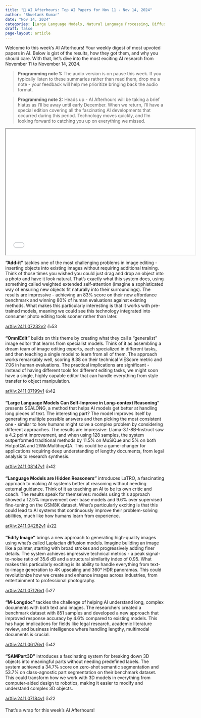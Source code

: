 ```yaml
---
title: "🌙 AI Afterhours: Top AI Papers for Nov 11 - Nov 14, 2024"
author: "Shwetank Kumar"
date: "Nov 14, 2024"
categories: [Large Language Models, Natural Language Processing, Diffusion Models, 3D Object Segmentation, Laplacian Diffusion Models, Multimodal Document Understanding, Language Models, Image Editing]
draft: false
page-layout: article
---
```


Welcome to this week's AI Afterhours! Your weekly digest of most upvoted papers in AI. Below is gist of the results, how they got them, and why you should care. With that, let's dive into the most exciting AI research from November 11 to November 14, 2024. 

>**Programming note 1:** The audio version is on pause this week. If you typically listen to these summaries rather than read them, drop me a note - your feedback will help me prioritize bringing back the audio format.

>**Programming note 2:** Heads up - AI Afterhours will be taking a brief hiatus as I'll be away until early December. When we return, I'll have a special edition covering all the fascinating AI developments that occurred during this period. Technology moves quickly, and I'm looking forward to catching you up on everything we missed.


<iframe src="../../subscribe.html" width="600" height="400" class="newsletter-form"></iframe>   
            

**"Add-it"** tackles one of the most challenging problems in image editing - inserting objects into existing images without requiring additional training. Think of those times you wished you could just drag and drop an object into a photo and have it look natural. That's exactly what this system does, using something called weighted extended self-attention (imagine a sophisticated way of ensuring new objects fit naturally into their surroundings). The results are impressive - achieving an 83% score on their new affordance benchmark and winning 80% of human evaluations against existing methods. What makes this particularly interesting is that it works with pre-trained models, meaning we could see this technology integrated into consumer photo editing tools sooner rather than later.

[arXiv:2411.07232v2](https://arxiv.org/pdf/2411.07232v2) 👍53

**"OmniEdit"** builds on this theme by creating what they call a "generalist" image editor that learns from specialist models. Think of it as assembling a dream team of image editing experts, each specialized in different tasks, and then teaching a single model to learn from all of them. The approach works remarkably well, scoring 8.38 on their technical VIEScore metric and 7.06 in human evaluations. The practical implications are significant - instead of having different tools for different editing tasks, we might soon have a single, highly capable editor that can handle everything from style transfer to object manipulation.

[arXiv:2411.07199v1](https://arxiv.org/pdf/2411.07199v1) 👍42


**"Large Language Models Can Self-Improve in Long-context Reasoning"** presents SEALONG, a method that helps AI models get better at handling long pieces of text. The interesting part? The model improves itself by generating multiple possible answers and then picking the most consistent one - similar to how humans might solve a complex problem by considering different approaches. The results are impressive: Llama-3.1-8B-Instruct saw a 4.2 point improvement, and when using 128 samples, the system outperformed traditional methods by 11.5% on MuSiQue and 5% on both HotpotQA and 2WikiMultihopQA. This could be a game-changer for applications requiring deep understanding of lengthy documents, from legal analysis to research synthesis.

[arXiv:2411.08147v1](https://arxiv.org/pdf/2411.08147v1) 👍42

**"Language Models are Hidden Reasoners"** introduces LaTRO, a fascinating approach to making AI systems better at reasoning without needing external guidance. Think of it as teaching an AI to be its own critic and coach. The results speak for themselves: models using this approach showed a 12.5% improvement over base models and 9.6% over supervised fine-tuning on the GSM8K dataset. What's particularly exciting is that this could lead to AI systems that continuously improve their problem-solving abilities, much like how humans learn from experience.

[arXiv:2411.04282v1](https://arxiv.org/pdf/2411.04282v1) 👍22

**"Edify Image"** brings a new approach to generating high-quality images using what's called Laplacian diffusion models. Imagine building an image like a painter, starting with broad strokes and progressively adding finer details. The system achieves impressive technical metrics - a peak signal-to-noise ratio of 35.6 dB and a structural similarity index of 0.95. What makes this particularly exciting is its ability to handle everything from text-to-image generation to 4K upscaling and 360° HDR panoramas. This could revolutionize how we create and enhance images across industries, from entertainment to professional photography.

[arXiv:2411.07126v1](https://arxiv.org/pdf/2411.07126v1) 👍27

**"M-Longdoc"** tackles the challenge of helping AI understand long, complex documents with both text and images. The researchers created a benchmark dataset with 851 samples and developed a new approach that improved response accuracy by 4.6% compared to existing models. This has huge implications for fields like legal research, academic literature review, and business intelligence where handling lengthy, multimodal documents is crucial.

[arXiv:2411.06176v1](https://arxiv.org/pdf/2411.06176v1) 👍42

**"SAMPart3D"** introduces a fascinating system for breaking down 3D objects into meaningful parts without needing predefined labels. The system achieved a 34.7% score on zero-shot semantic segmentation and 53.7% on class-agnostic part segmentation on their benchmark dataset. This could transform how we work with 3D models in everything from computer-aided design to robotics, making it easier to modify and understand complex 3D objects.

[arXiv:2411.07184v1](https://arxiv.org/pdf/2411.07184v1) 👍22

That’s a wrap for this week’s AI Afterhours!
